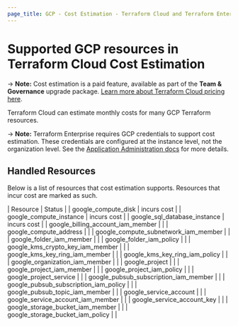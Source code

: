 ```yaml
---
page_title: GCP - Cost Estimation - Terraform Cloud and Terraform Enterprise
---
```


# Supported GCP resources in Terraform Cloud Cost Estimation

-> **Note:** Cost estimation is a paid feature, available as part of the **Team & Governance** upgrade package. [Learn more about Terraform Cloud pricing here](https://www.hashicorp.com/products/terraform/pricing).

Terraform Cloud can estimate monthly costs for many GCP Terraform resources.

-> **Note:** Terraform Enterprise requires GCP credentials to support cost estimation. These credentials are configured at the instance level, not the organization level. See the [Application Administration docs](/enterprise/admin/application/integration) for more details.

## Handled Resources

Below is a list of resources that cost estimation supports. Resources that incur cost are marked as such.

| Resource | Status |
| google_compute_disk | incurs cost |
| google_compute_instance | incurs cost |
| google_sql_database_instance | incurs cost |
| google_billing_account_iam_member | |
| google_compute_address | |
| google_compute_subnetwork_iam_member | |
| google_folder_iam_member | |
| google_folder_iam_policy | |
| google_kms_crypto_key_iam_member | |
| google_kms_key_ring_iam_member | |
| google_kms_key_ring_iam_policy | |
| google_organization_iam_member | |
| google_project | |
| google_project_iam_member | |
| google_project_iam_policy | |
| google_project_service | |
| google_pubsub_subscription_iam_member | |
| google_pubsub_subscription_iam_policy | |
| google_pubsub_topic_iam_member | |
| google_service_account | |
| google_service_account_iam_member | |
| google_service_account_key | |
| google_storage_bucket_iam_member | |
| google_storage_bucket_iam_policy | |

